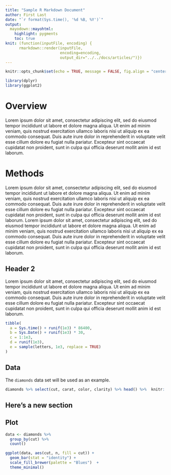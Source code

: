 ```yaml
---
title: "Sample R Markdown Document"
author: First Last
date: "`r format(Sys.time(), '%d %B, %Y')`"
output: 
  mayodown::mayohtml:
    highlight: pygments
    toc: true
knit: (function(inputFile, encoding) {
      rmarkdown::render(inputFile,
                        encoding=encoding,
                        output_dir="../../docs/articles/")})
---
```


```r
knitr::opts_chunk$set(echo = TRUE, message = FALSE, fig.align = "center")
```

```r
library(dplyr)
library(ggplot2)
```

# Overview

Lorem ipsum dolor sit amet, consectetur adipiscing elit, sed do eiusmod tempor incididunt ut labore et dolore magna aliqua. Ut enim ad minim veniam, quis nostrud exercitation ullamco laboris nisi ut aliquip ex ea commodo consequat. Duis aute irure dolor in reprehenderit in voluptate velit esse cillum dolore eu fugiat nulla pariatur. Excepteur sint occaecat cupidatat non proident, sunt in culpa qui officia deserunt mollit anim id est laborum.


# Methods

Lorem ipsum dolor sit amet, consectetur adipiscing elit, sed do eiusmod tempor incididunt ut labore et dolore magna aliqua. Ut enim ad minim veniam, quis nostrud exercitation ullamco laboris nisi ut aliquip ex ea commodo consequat. Duis aute irure dolor in reprehenderit in voluptate velit esse cillum dolore eu fugiat nulla pariatur. Excepteur sint occaecat cupidatat non proident, sunt in culpa qui officia deserunt mollit anim id est laborum. Lorem ipsum dolor sit amet, consectetur adipiscing elit, sed do eiusmod tempor incididunt ut labore et dolore magna aliqua. Ut enim ad minim veniam, quis nostrud exercitation ullamco laboris nisi ut aliquip ex ea commodo consequat. Duis aute irure dolor in reprehenderit in voluptate velit esse cillum dolore eu fugiat nulla pariatur. Excepteur sint occaecat cupidatat non proident, sunt in culpa qui officia deserunt mollit anim id est laborum.

## Header 2

Lorem ipsum dolor sit amet, consectetur adipiscing elit, sed do eiusmod tempor incididunt ut labore et dolore magna aliqua. Ut enim ad minim veniam, quis nostrud exercitation ullamco laboris nisi ut aliquip ex ea commodo consequat. Duis aute irure dolor in reprehenderit in voluptate velit esse cillum dolore eu fugiat nulla pariatur. Excepteur sint occaecat cupidatat non proident, sunt in culpa qui officia deserunt mollit anim id est laborum.

```r
tibble(
  a = Sys.time() + runif(1e3) * 86400,
  b = Sys.Date() + runif(1e3) * 30,
  c = 1:1e3,
  d = runif(1e3),
  e = sample(letters, 1e3, replace = TRUE)
)
```


## Data

The `diamonds` data set will be used as an example.

```r
diamonds %>% select(cut, carat, color, clarity) %>% head() %>%  knitr::kable()
```

## Here's a new section

## Plot

```r
data <- diamonds %>%
  group_by(cut) %>%
  count()

ggplot(data, aes(cut, n, fill = cut)) +
  geom_bar(stat = "identity") +
  scale_fill_brewer(palette = "Blues")  +
  theme_minimal()
```
